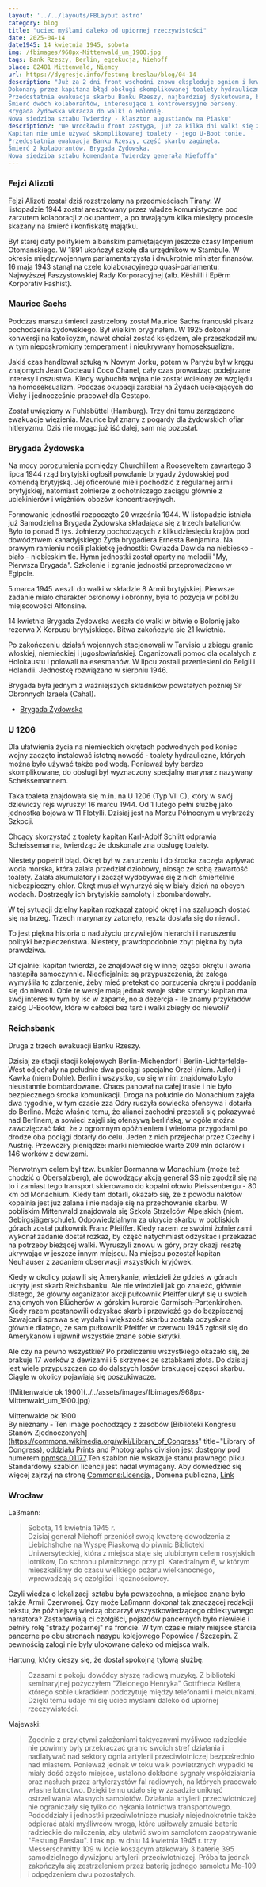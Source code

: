 ```yaml
---
layout: '../../layouts/FBLayout.astro'
category: blog
title: "uciec myślami daleko od upiornej rzeczywistości"
date: 2025-04-14
date1945: 14 kwietnia 1945, sobota
img: /fbimages/968px-Mittenwald_um_1900.jpg
tags: Bank Rzeszy, Berlin, egzekucja, Niehoff
place: 82481 Mittenwald, Niemcy
url: https://dygresje.info/festung-breslau/blog/04-14
description: "Już za 2 dni front wschodni znowu eksploduje ogniem i krwią. We Wrocławiu walki zamierają, do obsługi artylerii polowej kierowane są nastoletnie dziewczyny. Przez najbliższe 10 dni 6 Armia będzie podejmowała próby przedarcia się przez linie obrony, ale w końcu dostaną rozkaz powstrzymywania się od działań.
Dokonany przez kapitana błąd obsługi skomplikowanej toalety hydraulicznej spowodował zatopienie U-Boota.
Przedostatnia ewakuacja skarbu Banku Rzeszy, najbardziej dyskutowana, bo poważnej części ładunku do dziś (przynajmniej oficjalnie) nie odkryto.
Śmierć dwóch kolaborantów, interesujące i kontrowersyjne persony.
Brygada Żydowska wkracza do walki o Bolonię.
Nowa siedziba sztabu Twierdzy - klasztor augustianów na Piasku"
description2: "We Wrocławiu front zastyga, już za kilka dni walki się zakończą.
Kapitan nie umie używać skomplikowanej toalety - jego U-Boot tonie.
Przedostatnia ewakuacja Banku Rzeszy, część skarbu zaginęła.
Śmierć 2 kolaborantów. Brygada Żydowska.
Nowa siedziba sztabu komendanta Twierdzy generała Niefoffa"
---
```



### Fejzi Alizoti

Fejzi Alizoti został dziś rozstrzelany na przedmieściach Tirany. W listopadzie 1944 został aresztowany przez władze komunistyczne pod zarzutem kolaboracji z okupantem, a po trwającym kilka miesięcy procesie skazany na śmierć i konfiskatę majątku.

<SeeAlso txt="Albania" url="/festung-breslau/article/albania" />

Był starej daty politykiem albańskim pamiętającym jeszcze czasy Imperium Otomańskiego. W 1891 ukończył szkołę dla urzędników w Stambule. W okresie międzywojennym parlamentarzysta i dwukrotnie minister finansów. 16 maja 1943 stanął na czele kolaboracyjnego quasi-parlamentu: Najwyższej Faszystowskiej Rady Korporacyjnej (alb. Këshilli i Epërm Korporativ Fashist).

### Maurice Sachs

Podczas marszu śmierci zastrzelony został Maurice Sachs francuski pisarz pochodzenia żydowskiego. Był wielkim oryginałem. W 1925 dokonał konwersji na katolicyzm, nawet chciał zostać księdzem, ale przeszkodził mu w tym nieposkromiony temperament i nieukrywany homoseksualizm.

Jakiś czas handlował sztuką w Nowym Jorku, potem w Paryżu był w kręgu znajomych Jean Cocteau i Coco Chanel, cały czas prowadząc podejrzane interesy i oszustwa. Kiedy wybuchła wojna nie został wcielony ze względu na homoseksualizm. Podczas okupacji zarabiał na Żydach uciekających do Vichy i jednocześnie pracował dla Gestapo.

Został uwięziony w Fuhlsbüttel (Hamburg). Trzy dni temu zarządzono ewakuacje więzienia. Maurice był znany z pogardy dla żydowskich ofiar hitleryzmu. Dziś nie mogąc już iść dalej, sam nią pozostał.

### Brygada Żydowska

Na mocy porozumienia pomiędzy Churchillem a Rooseveltem zawartego 3 lipca 1944 rząd brytyjski ogłosił powołanie brygady żydowskiej pod komendą brytyjską. Jej oficerowie mieli pochodzić z regularnej armii brytyjskiej, natomiast żołnierze z ochotniczego zaciągu głównie z uciekinierów i więźniów obozów koncentracyjnych.

Formowanie jednostki rozpoczęto 20 września 1944. W listopadzie istniała już Samodzielna Brygada Żydowska składająca się z trzech batalionów. Było to ponad 5 tys. żołnierzy pochodzących z kilkudziesięciu krajów pod dowództwem kanadyjskiego Żyda brygadiera Ernesta Benjamina. Na prawym ramieniu nosili plakietkę jednostki: Gwiazda Dawida na niebiesko - biało - niebieskim tle. Hymn jednostki został oparty na melodii "My, Pierwsza Brygada". Szkolenie i zgranie jednostki przeprowadzono w Egipcie.

5 marca 1945 weszli do walki w składzie 8 Armii brytyjskiej. Pierwsze zadanie miało charakter osłonowy i obronny, była to pozycja w pobliżu miejscowości Alfonsine.

14 kwietnia Brygada Żydowska weszła do walki w bitwie o Bolonię jako rezerwa X Korpusu brytyjskiego. Bitwa zakończyła się 21 kwietnia.

Po zakończeniu działań wojennych stacjonowali w Tarvisio u zbiegu granic włoskiej, niemieckiej i jugosłowiańskiej. Organizowali pomoc dla ocalałych z Holokaustu i polowali na esesmanów. W lipcu zostali przeniesieni do Belgii i Holandii. Jednostkę rozwiązano w sierpniu 1946.

Brygada była jednym z ważniejszych składników powstałych później Sił Obronnych Izraela (Cahal).

- [Brygada Żydowska](https://pl.wikipedia.org/wiki/Brygada_%C5%BBydowska)

### U 1206

Dla ułatwienia życia na niemieckich okrętach podwodnych pod koniec wojny zaczęto instalować istotną nowość - toalety hydrauliczne, których można było używać także pod wodą. Ponieważ były bardzo skomplikowane, do obsługi był wyznaczony specjalny marynarz nazywany Scheissemannem.

Taka toaleta znajdowała się m.in. na U 1206 (Typ VII C), który w swój dziewiczy rejs wyruszył 16 marcu 1944. Od 1 lutego pełni służbę jako jednostka bojowa w 11 Flotylli. Dzisiaj jest na Morzu Północnym u wybrzeży Szkocji.

Chcący skorzystać z toalety kapitan Karl-Adolf Schlitt odprawia Scheissemanna, twierdząc że doskonale zna obsługę toalety.

Niestety popełnił błąd. Okręt był w zanurzeniu i do środka zaczęła wpływać woda morska, która zalała przedział dziobowy, niosąc ze sobą zawartość toalety. Zalała akumulatory i zaczął wydobywać się z nich śmiertelnie niebezpieczny chlor. Okręt musiał wynurzyć się w biały dzień na obcych wodach. Dostrzegły ich brytyjskie samoloty i zbombardowały.

W tej sytuacji dzielny kapitan rozkazał zatopić okręt i na szalupach dostać się na brzeg. Trzech marynarzy zatonęło, reszta dostała się do niewoli.

To jest piękna historia o nadużyciu przywilejów hierarchii i naruszeniu polityki bezpieczeństwa. Niestety, prawdopodobnie zbyt piękna by była prawdziwa.

Oficjalnie: kapitan twierdzi, że znajdował się w innej części okrętu i awaria nastąpiła samoczynnie. Nieoficjalnie: są przypuszczenia, że załoga wymyśliła to zdarzenie, żeby mieć pretekst do porzucenia okrętu i poddania się do niewoli. Obie te wersje mają jednak swoje słabe strony: kapitan ma swój interes w tym by iść w zaparte, no a dezercja - ile znamy przykładów załóg U-Bootów, które w całości bez tarć i walki zbiegły do niewoli?

### Reichsbank

Druga z trzech ewakuacji Banku Rzeszy.

Dzisiaj ze stacji stacji kolejowych Berlin-Michendorf i Berlin-Lichterfelde-West odjechały na południe dwa pociągi specjalne Orzeł (niem. Adler) i Kawka (niem Dohle). Berlin i wszystko, co się w nim znajdowało było nieustannie bombardowane. Chaos panował na całej trasie i nie było bezpiecznego środka komunikacji. Droga na południe do Monachium zajęła dwa tygodnie, w tym czasie zza Odry ruszyła sowiecka ofensywa i dotarła do Berlina. Może właśnie temu, że alianci zachodni przestali się pokazywać nad Berlinem, a sowieci zajęli się ofensywą berlińską, w ogóle można zawdzięczać fakt, że z ogromnym opóźnieniem i wieloma przygodami po drodze oba pociągi dotarły do celu. Jeden z nich przejechał przez Czechy i Austrię. Przewoziły pieniądze: marki niemieckie warte 209 mln dolarów i 146 worków z dewizami.

Pierwotnym celem był tzw. bunkier Bormanna w Monachium (może też chodzić o Obersalzberg), ale dowodzący akcją generał SS nie zgodził się na to i zamiast tego transport skierowano do kopalni ołowiu Pleissenbergu - 80 km od Monachium. Kiedy tam dotarli, okazało się, że z powodu nalotów kopalnia jest już zalana i nie nadaje się na przechowanie skarbu. W pobliskim Mittenwald znajdowała się Szkoła Strzelców Alpejskich (niem. Gebirgsjägerschule). Odpowiedzialnym za ukrycie skarbu w pobliskich górach został pułkownik Franz Pfeiffer. Kiedy razem ze swoimi żołnierzami wykonał zadanie dostał rozkaz, by część natychmiast odzyskać i przekazać na potrzeby bieżącej walki. Wyruszyli znowu w góry, przy okazji resztę ukrywając w jeszcze innym miejscu. Na miejscu pozostał kapitan Neuhauser z zadaniem obserwacji wszystkich kryjówek.

Kiedy w okolicy pojawili się Amerykanie, wiedzieli że gdzieś w górach ukryty jest skarb Reichsbanku. Ale nie wiedzieli jak go znaleźć, głównie dlatego, że główny organizator akcji pułkownik Pfeiffer ukrył się u swoich znajomych von Blücherów w górskim kurorcie Garmisch-Partenkirchen. Kiedy razem postanowili odzyskać skarb i przewieźć go do bezpiecznej Szwajcarii sprawa się wydała i większość skarbu została odzyskana głównie dlatego, że sam pułkownik Pfeiffer w czerwcu 1945 zgłosił się do Amerykanów i ujawnił wszystkie znane sobie skrytki.

Ale czy na pewno wszystkie? Po przeliczeniu wszystkiego okazało się, że brakuje 17 worków z dewizami i 5 skrzynek ze sztabkami złota. Do dzisiaj jest wiele przypuszczeń co do dalszych losów brakującej części skarbu. Ciągle w okolicy pojawiają się poszukiwacze.

<FBBoxImageWrapper>
![Mittenwalde ok 1900](../../assets/images/fbimages/968px-Mittenwald_um_1900.jpg)

Mittenwalde ok 1900<br />
By nieznany - Ten image pochodzący z zasobów [Biblioteki Kongresu Stanów Zjednoczonych](https://commons.wikimedia.org/wiki/Library_of_Congress" title="Library of Congress), oddziału Prints and Photographs division jest dostępny pod numerem [ppmsca.01177](http://hdl.loc.gov/loc.pnp/ppmsca.01177).Ten szablon nie wskazuje stanu prawnego pliku. Standardowy szablon licencji jest nadal wymagany. Aby dowiedzieć się więcej zajrzyj na stronę [Commons:Licencja](https://commons.wikimedia.org/wiki/Commons:Licencja)., Domena publiczna, [Link](https://commons.wikimedia.org/w/index.php?curid=232960)
</FBBoxImageWrapper>

### Wrocław

Laßmann:

>Sobota, 14 kwietnia 1945 r.<br />
>Dzisiaj generał Niehoff przeniósł swoją kwaterę dowodzenia z Liebichshohe na Wyspę Piaskową do piwnic Biblioteki Uniwersyteckiej, która z miejsca staje się ulubionym celem rosyjskich lotników, Do schronu piwnicznego przy pl. Katedralnym 6, w którym mieszkaliśmy do czasu wielkiego pożaru wielkanocnego, wprowadzają się czołgiści i łącznościowcy.

Czyli wiedza o lokalizacji sztabu była powszechna, a miejsce znane było także Armii Czerwonej. Czy może Laßmann dokonał tak znaczącej redakcji tekstu, że późniejszą wiedzą obdarzył wszystkowiedzącego obiektywnego narratora?
Zastanawiają ci czołgiści, pojazdów pancernych było niewiele i pełniły rolę "straży pożarnej" na froncie. W tym czasie miały miejsce starcia pancerne po obu stronach nasypu kolejowego Popowice / Szczepin. Z pewnością załogi nie były ulokowane daleko od miejsca walk.

<SeeAlso txt="Klasztor augustianów na Wyspie Piaskowej" url="/festung-breslau/article/klasztor-augustianow" />

Hartung, który cieszy się, że dostał spokojną tyłową służbę:

>Czasami z pokoju dowódcy słyszę radiową muzykę. Z biblioteki seminaryjnej pożyczyłem "Zielonego Henryka" Gottfrieda Kellera, którego sobie ukradkiem podczytuję między telefonami i meldunkami. Dzięki temu udaje mi się uciec myślami daleko od upiornej rzeczywistości.

Majewski:

>Zgodnie z przyjętymi założeniami taktycznymi myśliwce radzieckie nie powinny były przekraczać granic swoich stref działania i nadlatywać nad sektory ognia artylerii przeciwlotniczej bezpośrednio nad miastem. Ponieważ jednak w toku walk powietrznych wypadki te miały dość często miejsce, ustalono dokładne sygnały współdziałania oraz nasłuch przez artylerzystów fal radiowych, na których pracowało własne lotnictwo. Dzięki temu udało się w zasadzie uniknąć ostrzeliwania własnych samolotów. Działania artylerii przeciwlotniczej nie ograniczały się tylko do nękania lotnictwa transportowego. Pododdziały i jednostki przeciwlotnicze musiały niejednokrotnie także odpierać ataki myśliwców wroga, które usiłowały zmusić baterie radzieckie do milczenia, aby ułatwić swoim samolotom zaopatrywanie "Festung Breslau". I tak np. w dniu 14 kwietnia 1945 r. trzy Messerschmitty 109 w locie koszącym atakowały 3 baterię 395 samodzielnego dywizjonu artylerii przeciwlotniczej. Próba ta jednak zakończyła się zestrzeleniem przez baterię jednego samolotu Me-109 i odpędzeniem dwu pozostałych.
